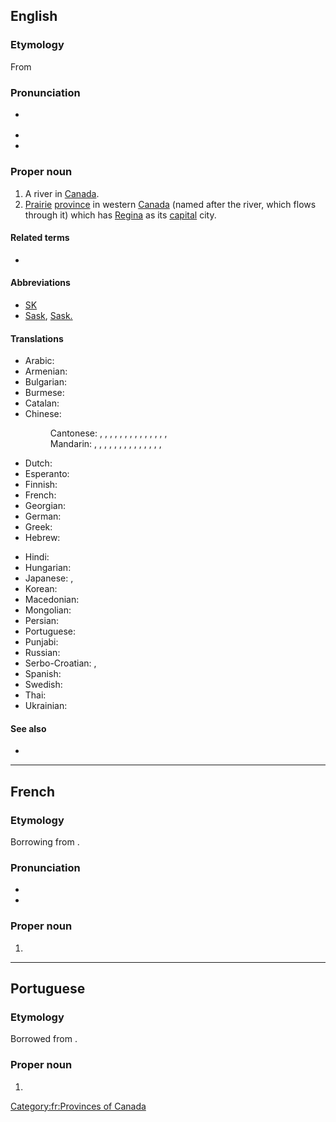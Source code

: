 ==English==
{{wikipedia}}

===Etymology===
From {{der|en|cr||kisiskāciwani-sīpiy|swift-flowing river}}

===Pronunciation===
* {{a|UK, US}} {{IPA|/səˈskætʃ.əˌwɑːn/|/səˈskætʃ.ə.wən/|lang=en}}
* {{audio|Saskatchewan.ogg|Audio (CA)|lang=en}}
* {{audio|En-ca-Saskatchewan.ogg|Audio (CAN)|lang=en}}

===Proper noun===
{{en-proper noun}}

# A river in [[Canada]].
# [[prairie|Prairie]] [[province]] in western [[Canada]] (named after the river, which flows through it) which has [[Regina]] as its [[capital]] city.

====Related terms====
* {{l|en|Saskatchewanian}}

====Abbreviations====
* [[SK]]
* [[Sask]], [[Sask.]]

====Translations====
{{trans-top|Province in western Canada}}
* Arabic: {{t|ar|سَاسْكَاتْشُوَان|m|tr=saskatšuwān}}
* Armenian: {{t|hy|Սասկաչեւան}}
* Bulgarian: {{t|bg|Саскачеван|m|tr=Saskáčevan}}
* Burmese: {{t|my|ဆက်စကက်ချီဝမ်နယ်|sc=Mymr}}
* Catalan: {{t|ca|Saskatchewan}}
* Chinese:
*: Cantonese: {{t|yue|薩斯喀徹溫|sc=Hani}}, {{t|yue|萨斯喀彻温|tr=saat3 si1 kaa3 cit3 wan1|sc=Hani}}, {{t|yue|薩斯喀徹溫省|sc=Hani}}, {{t|yue|萨斯喀彻温省|tr=saat3 si1 kaa3 cit3 wan1 saang2|sc=Hani}}, {{t|yue|沙斯卡寸旺|tr=saa1 si1 kaa1 cun3 wong6|sc=Hani}}, {{t|yue|沙斯卡寸旺省|tr=saa1 si1 kaa1 cun3 wong6 saang2|sc=Hani}}, {{t|yue|沙士加芝灣|sc=Hani}}, {{t|yue|沙士加芝湾|tr=saa1 si3 gaa1 zi1 waan1|sc=Hani}}, {{t|yue|沙士加芝灣省|sc=Hani}}, {{t|yue|沙士加芝湾省|tr=saa1 si3 gaa1 zi1 waan1 saang2|sc=Hani}}, {{t|yue|薩省|sc=Hani}}, {{t|yue|萨省|tr=saat3 saang2|sc=Hani}} {{qualifier|short form}}, {{t|yue|沙省|tr=saa1 saang2|sc=Hani}} {{qualifier|short form}}, {{t|yue|沙斯卡川|tr=saa1 si1 kaa1 cyun1|sc=Hani}}, {{t|yue|沙斯卡川省|tr=saa1 si1 kaa1 cyun1 saang2|sc=Hani}}
*: Mandarin: {{t+|cmn|薩斯喀徹溫|sc=Hani}}, {{t+|cmn|萨斯喀彻温|tr=Sàsīkāchèwēn|sc=Hani}}, {{t|cmn|薩斯喀徹溫省|sc=Hani}}, {{t|cmn|萨斯喀彻温省|tr=Sàsīkāchèwēn Shěng|sc=Hani}}, {{t|cmn|薩克其萬|sc=Hani}}, {{t|cmn|萨克其万|tr=Sàkèqíwàn|sc=Hani}}, {{t|cmn|薩克其萬省|sc=Hani}}, {{t|cmn|萨克其万省|tr=Sàkèqíwàn Shěng|sc=Hani}}, {{t|cmn|沙斯卡寸旺|tr=Shāsīkǎcùnwàng|sc=Hani}}, {{t|cmn|沙斯卡寸旺省|tr=Shāsīkǎcùnwàng Shěng|sc=Hani}}, {{t|cmn|薩省|sc=Hani}}, {{t|cmn|萨省|tr=Sà Shěng|sc=Hani}} {{qualifier|short form}}, {{t|cmn|沙省|tr=Shā Shěng|sc=Hani}} {{qualifier|short form}}, {{t|cmn|沙斯卡川|tr=Shāsīkǎchuān|sc=Hani}}, {{t|cmn|沙斯卡川省|tr=Shāsīkǎchuān Shěng|sc=Hani}}
* Dutch: {{t|nl|Saskatchewan}}
* Esperanto: {{t|eo|Saskaĉevano}}
* Finnish: {{t+|fi|Saskatchewan}}
* French: {{t+|fr|Saskatchewan|f}}
* Georgian: {{t|ka|სასკაჩევანი}}
* German: {{t+|de|Saskatchewan|n}}
* Greek: {{t|el|Σασκάτσουαν}}
* Hebrew: {{t|he|ססקצ'ואן}}
{{trans-mid}}
* Hindi: {{t|hi|सास्काचेवान|tr=sāskācēvān}}
* Hungarian: {{t+|hu|Saskatchewan}}
* Japanese: {{t|ja|サスカチュワン|tr=Sasukachuwan}}, {{t|ja|サスカチュワン州|tr=Sasukachuwan-shū}}
* Korean: {{t|ko|서스캐처원|tr=Seoseukaecheowon}}
* Macedonian: {{t|mk|Саскачеван|m|tr=Saskáčevan}}
* Mongolian: {{t|mn|Саскачеван|tr=Saskáčevan|sc=Cyrl}}
* Persian: {{t|fa|ساسکاچوان}}
* Portuguese: {{t|pt|Saskatchewan|m}}
* Punjabi: {{t-needed|pa}}
* Russian: {{t|ru|Саска́чеван|m}}
* Serbo-Croatian: {{t|sh|Саскачеван|m|sc=Cyrl}}, {{t|sh|Saskatchewan|m}}
* Spanish: {{t|es|Saskatchewan|m}}
* Swedish: {{t+|sv|Saskatchewan|n}}
* Thai: {{t|th|รัฐซัสแคตเชวัน|tr=rát sátkaecheerwaan}}
* Ukrainian: {{t|uk|Саскачеван|m|tr=Saskáčevan}}
{{trans-bottom}}

====See also====
* {{l|en|Appendix:Place names in Saskatchewan}}

{{C|en|Provinces of Canada|Rivers in Canada}}

----

==French==

===Etymology===
Borrowing from {{bor|fr|cr|kisiskāciwani-sīpiy|t=swift-flowing river|notext=1}}.

===Pronunciation===
* {{IPA|/sas.kat.ʃe.wan/|lang=fr}}
* {{rhymes|an|lang=fr}}

===Proper noun===
{{fr-proper noun|f}}

# {{l|en|Saskatchewan}}

[[Category:fr:Provinces of Canada]]

----

==Portuguese==

===Etymology===
Borrowed from {{bor|pt|en|Saskatchewan|notext=1}}.

===Proper noun===
{{pt-proper noun|m}}

# {{place|pt|province|c/Canada|t1=Saskatchewan}}